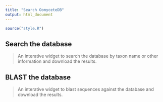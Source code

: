 ```yaml
---
title: "Search OomyceteDB"
output: html_document
---
```


```r
source("style.R")
```


## Search the database

> An interative widget to search the database by taxon name or other information and download the results.

## BLAST the database

> An interative widget to blast sequences against the database and download the results.